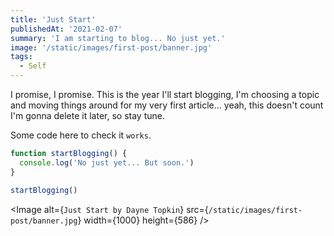 ```yaml
---
title: 'Just Start'
publishedAt: '2021-02-07'
summary: 'I am starting to blog... No just yet.'
image: '/static/images/first-post/banner.jpg'
tags:
  - Self
---
```


I promise, I promise. This is the year I'll start blogging, I'm choosing a topic and moving things around for my very first article... yeah, this doesn't count I'm gonna delete it later, so stay tune.

Some code here to check it `works`.

```js
function startBlogging() {
  console.log('No just yet... But soon.')
}

startBlogging()
```

<Image
  alt={`Just Start by Dayne Topkin`}
  src={`/static/images/first-post/banner.jpg`}
  width={1000}
  height={586}
/>
